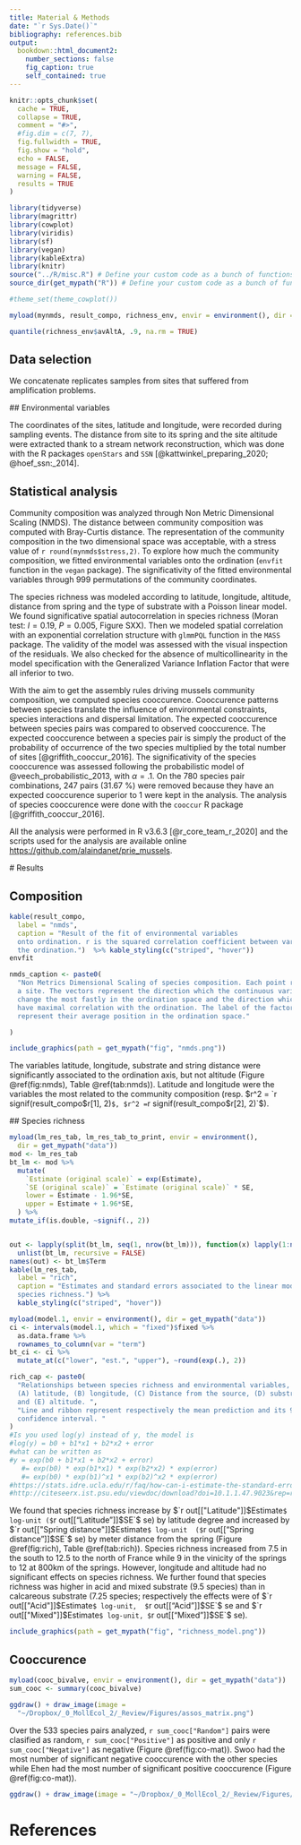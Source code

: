 ```yaml
---
title: Material & Methods
date: "`r Sys.Date()`"
bibliography: references.bib
output:
  bookdown::html_document2:
    number_sections: false 
    fig_caption: true
    self_contained: true 
---
```


```r
knitr::opts_chunk$set(
  cache = TRUE,
  collapse = TRUE,
  comment = "#>",
  #fig.dim = c(7, 7),
  fig.fullwidth = TRUE,
  fig.show = "hold",
  echo = FALSE,
  message = FALSE,
  warning = FALSE,
  results = TRUE 
)

library(tidyverse)
library(magrittr)
library(cowplot)
library(viridis)
library(sf)
library(vegan)
library(kableExtra)
library(knitr)
source("../R/misc.R") # Define your custom code as a bunch of functions.
source_dir(get_mypath("R")) # Define your custom code as a bunch of functions.

#theme_set(theme_cowplot())

```
```r
myload(mynmds, result_compo, richness_env, envir = environment(), dir = get_mypath("data"))
```

```r
quantile(richness_env$avAltA, .9, na.rm = TRUE)
```


## Data selection

We concatenate replicates samples from sites that suffered from amplification
problems.

## Environmental variables

The coordinates of the sites, latitude and longitude, were recorded during
sampling events. The distance from site to its spring and the site altitude were
extracted thank to a stream network reconstruction, which was done with the R
packages `openStars` and `SSN` [@kattwinkel_preparing_2020; @hoef_ssn:_2014].

## Statistical analysis

Community composition was analyzed through Non Metric Dimensional Scaling
(NMDS). The distance between community composition was computed with Bray-Curtis
distance. The representation of the community composition in the two dimensional
space was acceptable, with a stress value of `r round(mynmds$stress,2)`. To
explore how much the community composition, we fitted environmental variables
onto the ordination (`envfit` function in the `vegan` package). The
significativity of the fitted environmental variables through 999 permutations
of the community coordinates.

The species richness was modeled according to latitude, longitude, altitude,
distance from spring and the type of substrate with a
Poisson linear model. We found significative spatial autocorrelation in species
richness (Moran test: $I = 0.19$, $P = 0.005$, Figure SXX). Then we modeled
spatial correlation with an exponential correlation structure with `glmmPQL`
function in the `MASS` package. The validity of the model was assessed with the
visual inspection of the residuals. We also checked for the absence of
multicollinearity in the model specification with the Generalized Variance
Inflation Factor that were all inferior to two.


With the aim to get the assembly rules driving mussels community composition, we
computed species cooccurence. Cooccurence patterns between species translate
the influence of environmental constraints, species interactions and dispersal
limitation. The expected cooccurence between species pairs was compared to
observed cooccurence.  The expected cooccurence between a species pair is simply
the product of the probability of occurrence of the two species multiplied by
the total number of sites [@griffith_cooccur_2016]. The significativity of the
species cooccurence was assessed following the probabilistic model of
@veech_probabilistic_2013, with $\alpha = .1$. On the 780 species pair
combinations, 247 pairs (31.67 %)
were removed because they have an expected cooccurence superior to 1 were kept
in the analysis. The analysis of species cooccurence were done with the
`cooccur` R package [@griffith_cooccur_2016].

All the analysis were performed in R v3.6.3 [@r_core_team_r_2020] and the
scripts used for the analysis are available online [https://github.com/alaindanet/prie_mussels](https://github.com/alaindanet/prie_mussels).

# Results

## Composition

```r
kable(result_compo,
  label = "nmds",
  caption = "Result of the fit of environmental variables
  onto ordination. r is the squared correlation coefficient between variable vectors and
  the ordination.")  %>% kable_styling(c("striped", "hover"))
envfit
```


```r
nmds_caption <- paste0(
  "Non Metrics Dimensional Scaling of species composition. Each point represent
  a site. The vectors represent the direction which the continuous variables
  change the most fastly in the ordination space and the direction which they
  have maximal correlation with the ordination. The label of the factors
  represent their average position in the ordination space."

) 
```

```r
include_graphics(path = get_mypath("fig", "nmds.png"))
```
The variables latitude, longitude, substrate and string distance were
significantly associated to the ordination axis, but not altitude (Figure
\@ref(fig:nmds), Table \@ref(tab:nmds)). Latitude and longitude were the
variables the most related to the community composition
(resp. $r^2 = `r signif(result_compo$r[1], 2)`$,
$r^2 = `r signif(result_compo$r[2], 2)`$).


## Species richness

```r
myload(lm_res_tab, lm_res_tab_to_print, envir = environment(),
  dir = get_mypath("data"))
mod <- lm_res_tab
bt_lm <- mod %>%
  mutate(
    `Estimate (original scale)` = exp(Estimate),
    `SE (original scale)` = `Estimate (original scale)` * SE,
    lower = Estimate - 1.96*SE, 
    upper = Estimate + 1.96*SE, 
  ) %>%
mutate_if(is.double, ~signif(., 2))


out <- lapply(split(bt_lm, seq(1, nrow(bt_lm))), function(x) lapply(1:nrow(x), head, x = x)) %>%
  unlist(bt_lm, recursive = FALSE)
names(out) <- bt_lm$Term
kable(lm_res_tab,
  label = "rich",
  caption = "Estimates and standard errors associated to the linear model of
  species richness.") %>%
  kable_styling(c("striped", "hover"))
```

```r
myload(model.1, envir = environment(), dir = get_mypath("data"))
ci <- intervals(model.1, which = "fixed")$fixed %>%
  as.data.frame %>%
  rownames_to_column(var = "term")
bt_ci <- ci %>% 
  mutate_at(c("lower", "est.", "upper"), ~round(exp(.), 2))
```

```r
rich_cap <- paste0(
  "Relationships between species richness and environmental variables, namely
  (A) latitude, (B) longitude, (C) Distance from the source, (D) substrate type
  and (E) altitude. ",
  "Line and ribbon represent respectively the mean prediction and its 95%
  confidence interval. "
)
#Is you used log(y) instead of y, the model is
#log(y) = b0 + b1*x1 + b2*x2 + error
#what can be written as
#y = exp(b0 + b1*x1 + b2*x2 + error)
   #= exp(b0) * exp(b1*x1) * exp(b2*x2) * exp(error)
   #= exp(b0) * exp(b1)^x1 * exp(b2)^x2 * exp(error)
#https://stats.idre.ucla.edu/r/faq/how-can-i-estimate-the-standard-error-of-transformed-regression-parameters-in-r-using-the-delta-method/
#http://citeseerx.ist.psu.edu/viewdoc/download?doi=10.1.1.47.9023&rep=rep1&type=pdf
```

We found that species richness increase by $`r out[["Latitude"]]$Estimate`$
log-unit ($`r out[["Latitude"]]$SE`$ se) by latitude degree and increased by
$`r out[["Spring distance"]]$Estimate`$ log-unit 
($`r out[["Spring distance"]]$SE`$ se) by meter distance from the spring (Figure
\@ref(fig:rich), Table \@ref(tab:rich)). Species richness increased from 7.5 in
the south to 12.5 to the north of France while 9 in the vinicity of the springs
to 12 at 800km of the springs.  However, longitude and altitude had no
significant effects on species richness. We further found that
species richness was higher in acid and mixed substrate (9.5 species) than in calcareous
substrate (7.25 species; respectively the effects were of $`r out[["Acid"]]$Estimate`$ log-unit, 
$`r out[["Acid"]]$SE`$ se and $`r out[["Mixed"]]$Estimate`$ log-unit,
$`r out[["Mixed"]]$SE`$ se).

```r
include_graphics(path = get_mypath("fig", "richness_model.png"))
```

## Cooccurence

```r
myload(cooc_bivalve, envir = environment(), dir = get_mypath("data"))
sum_cooc <- summary(cooc_bivalve)
```

```r
ggdraw() + draw_image(image =
  "~/Dropbox/_0_MollEcol_2/_Review/Figures/assos_matrix.png")
```


Over the 533 species pairs analyzed, `r sum_cooc["Random"]` pairs were clasified
as random, `r sum_cooc["Positive"]` as positive and only
`r sum_cooc["Negative"]` as negative (Figure \@ref(fig:co-mat)). Swoo had the
most number of significant negative cooccurence with the other species while
Ehen had the most number of significant positive cooccurence (Figure \@ref(fig:co-mat)).


```r
ggdraw() + draw_image(image = "~/Dropbox/_0_MollEcol_2/_Review/Figures/pair_profile.png")
```


# References
